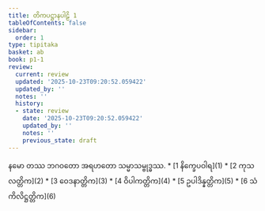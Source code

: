 ```yaml
---
title: တိကပဋ္ဌာနပါဠိ 1
tableOfContents: false
sidebar:
  order: 1
type: tipitaka
basket: ab
book: p1-1
review:
  current: review
  updated: '2025-10-23T09:20:52.059422'
  updated_by: ''
  notes: ''
  history:
  - state: review
    date: '2025-10-23T09:20:52.059422'
    updated_by: ''
    notes: ''
    previous_state: draft
---
```


<ReviewStatus review={frontmatter.review} showDetails={true} />

<HypothesisAnnotation frontmatter={frontmatter} />

<Paragraph number="1" type="center" book="p1-1">
နမော တဿ ဘဂဝတော အရဟတော သမ္မာသမ္ဗုဒ္ဓဿ.

</Paragraph>

<TableOfContents book="p1-1">
* [1 နိက္ခေပဝါရ](1)
* [2 ကုသလတ္တိက](2)
* [3 ဝေဒနာတ္တိက](3)
* [4 ဝိပါကတ္တိက](4)
* [5 ဥပါဒိန္နတ္တိက](5)
* [6 သံကိလိဋ္ဌတ္တိက](6)
</TableOfContents>
